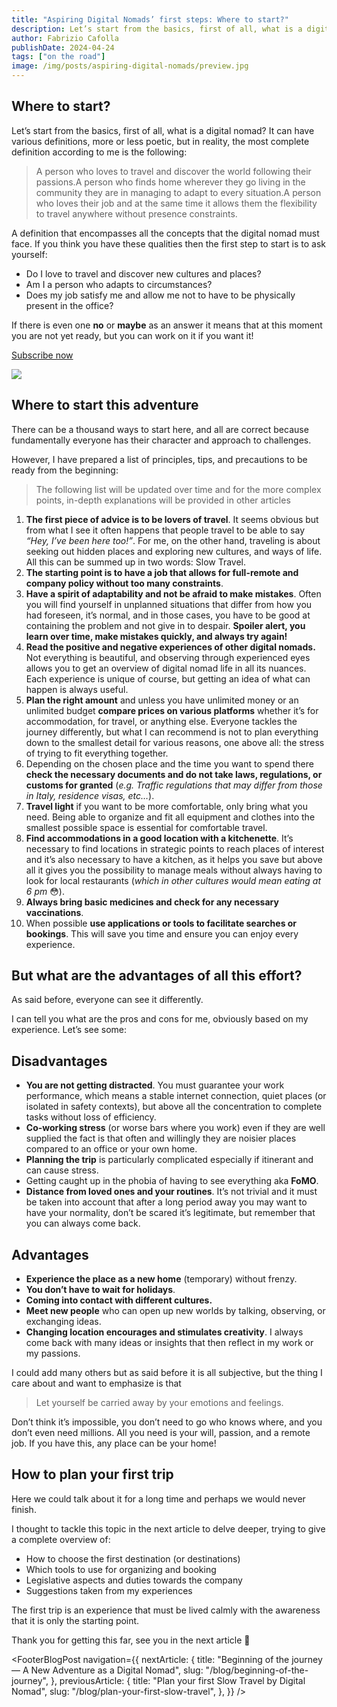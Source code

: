 ```yaml
---
title: "Aspiring Digital Nomads’ first steps: Where to start?"
description: Let’s start from the basics, first of all, what is a digital nomad? It can have various definitions, more or less poetic, but in reality…
author: Fabrizio Cafolla
publishDate: 2024-04-24
tags: ["on the road"]
image: /img/posts/aspiring-digital-nomads/preview.jpg
---
```



## Where to start?

Let’s start from the basics, first of all, what is a digital nomad? It can have various definitions, more or less poetic, but in reality, the most complete definition according to me is the following:

> A person who loves to travel and discover the world following their passions.A person who finds home wherever they go living in the community they are in managing to adapt to every situation.A person who loves their job and at the same time it allows them the flexibility to travel anywhere without presence constraints.

A definition that encompasses all the concepts that the digital nomad must face. If you think you have these qualities then the first step to start is to ask yourself:

- Do I love to travel and discover new cultures and places?
- Am I a person who adapts to circumstances?
- Does my job satisfy me and allow me not to have to be physically present in the office?

If there is even one **no** or **maybe** as an answer it means that at this moment you are not yet ready, but you can work on it if you want it!

[Subscribe now](https://www.notion.so/%%checkout_url%%)

![](https://substackcdn.com/image/fetch/$s_!wa69!,w_1456,c_limit,f_auto,q_auto:good,fl_progressive:steep/https%3A%2F%2Fsubstack-post-media.s3.amazonaws.com%2Fpublic%2Fimages%2F2baba1ae-cdc4-4f3f-8a34-a3a5129789cf_800x800.png)

## Where to start this adventure

There can be a thousand ways to start here, and all are correct because fundamentally everyone has their character and approach to challenges.

However, I have prepared a list of principles, tips, and precautions to be ready from the beginning:

> The following list will be updated over time and for the more complex points, in-depth explanations will be provided in other articles

1. **The first piece of advice is to be lovers of travel**. It seems obvious but from what I see it often happens that people travel to be able to say _“Hey, I’ve been here too!”_. For me, on the other hand, traveling is about seeking out hidden places and exploring new cultures, and ways of life. All this can be summed up in two words: Slow Travel.
2. **The starting point is to have a job that allows for full-remote and company policy without too many constraints**.
3. **Have a spirit of adaptability and not be afraid to make mistakes**. Often you will find yourself in unplanned situations that differ from how you had foreseen, it’s normal, and in those cases, you have to be good at containing the problem and not give in to despair. **Spoiler alert, you learn over time, make mistakes quickly, and always try again!**
4. **Read the positive and negative experiences of other digital nomads.** Not everything is beautiful, and observing through experienced eyes allows you to get an overview of digital nomad life in all its nuances. Each experience is unique of course, but getting an idea of what can happen is always useful.
5. **Plan the right amount** and unless you have unlimited money or an unlimited budget **compare prices on various platforms** whether it’s for accommodation, for travel, or anything else. Everyone tackles the journey differently, but what I can recommend is not to plan everything down to the smallest detail for various reasons, one above all: the stress of trying to fit everything together.
6. Depending on the chosen place and the time you want to spend there **check the necessary documents and do not take laws, regulations, or customs for granted** (_e.g. Traffic regulations that may differ from those in Italy, residence visas, etc…_).
7. **Travel light** if you want to be more comfortable, only bring what you need. Being able to organize and fit all equipment and clothes into the smallest possible space is essential for comfortable travel.
8. **Find accommodations in a good location with a kitchenette**. It’s necessary to find locations in strategic points to reach places of interest and it’s also necessary to have a kitchen, as it helps you save but above all it gives you the possibility to manage meals without always having to look for local restaurants (_which in other cultures would mean eating at 6 pm_ 😳).
9. **Always bring basic medicines and check for any necessary vaccinations**.
10. When possible **use applications or tools to facilitate searches or bookings**. This will save you time and ensure you can enjoy every experience.

## But what are the advantages of all this effort?

As said before, everyone can see it differently.

I can tell you what are the pros and cons for me, obviously based on my experience. Let’s see some:

## Disadvantages

- **You are not getting distracted**. You must guarantee your work performance, which means a stable internet connection, quiet places (or isolated in safety contexts), but above all the concentration to complete tasks without loss of efficiency.
- **Co-working stress** (or worse bars where you work) even if they are well supplied the fact is that often and willingly they are noisier places compared to an office or your own home.
- **Planning the trip** is particularly complicated especially if itinerant and can cause stress.
- Getting caught up in the phobia of having to see everything aka **FoMO**.
- **Distance from loved ones and your routines**. It’s not trivial and it must be taken into account that after a long period away you may want to have your normality, don’t be scared it’s legitimate, but remember that you can always come back.

## Advantages

- **Experience the place as a new home** (temporary) without frenzy.
- **You don’t have to wait for holidays**.
- **Coming into contact with different cultures.**
- **Meet new people** who can open up new worlds by talking, observing, or exchanging ideas.
- **Changing location encourages and stimulates creativity**. I always come back with many ideas or insights that then reflect in my work or my passions.

I could add many others but as said before it is all subjective, but the thing I care about and want to emphasize is that

> Let yourself be carried away by your emotions and feelings.

Don’t think it’s impossible, you don’t need to go who knows where, and you don’t even need millions. All you need is your will, passion, and a remote job. If you have this, any place can be your home!

## How to plan your first trip

Here we could talk about it for a long time and perhaps we would never finish.

I thought to tackle this topic in the next article to delve deeper, trying to give a complete overview of:

- How to choose the first destination (or destinations)
- Which tools to use for organizing and booking
- Legislative aspects and duties towards the company
- Suggestions taken from my experiences

The first trip is an experience that must be lived calmly with the awareness that it is only the starting point.

Thank you for getting this far, see you in the next article 💚

<FooterBlogPost
  navigation={{
    nextArticle: {
      title: "Beginning of the journey — A New Adventure as a Digital Nomad",
      slug: "/blog/beginning-of-the-journey",
    },
    previousArticle: {
      title: "Plan your first Slow Travel by Digital Nomad",
      slug: "/blog/plan-your-first-slow-travel",
    },
  }}
/>
